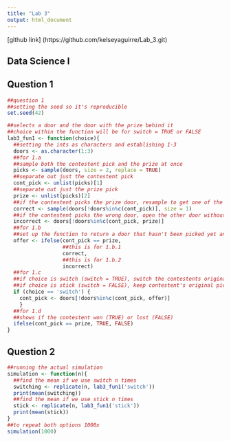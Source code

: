 ```yaml
---
title: "Lab 3"
output: html_document
---
```


[github link] (https://github.com/kelseyaguirre/Lab_3.git)

## Data Science I
## Question 1

```r
##question 1
##setting the seed so it's reproducible
set.seed(42)

##selects a door and the door with the prize behind it
##choice within the function will be for switch = TRUE or FALSE
lab3_fun1 <- function(choice){
  ##setting the ints as characters and establishing 1-3
  doors <- as.character(1:3)
  ##for 1.a
  ##sample both the contestent pick and the prize at once
  picks <- sample(doors, size = 2, replace = TRUE)
  ##separate out just the contestent pick
  cont_pick <- unlist(picks)[1]
  ##separate out just the prize pick
  prize <- unlist(picks)[2]
  ##if the contestent picks the prize door, resample to get one of the two doors without the prize
  correct <- sample(doors[!doors%in%c(cont_pick)], size = 1)
  ##if the contestent picks the wrong door, open the other door without the prize
  incorrect <- doors[!doors%in%c(cont_pick, prize)]
  ##for 1.b
  ##set up the function to return a door that hasn't been picked yet and doesn't have the prize
  offer <- ifelse(cont_pick == prize, 
                  ##this is for 1.b.1
                  correct,
                  ##this is for 1.b.2
                  incorrect)
  ##for 1.c 
  ##if choice is switch (switch = TRUE), switch the contestents original pick to the door that wasn't originally picked, or just revealed
  ##if choice is stick (switch = FALSE), keep contestent's original pick
  if (choice == 'switch') {
    cont_pick <- doors[!doors%in%c(cont_pick, offer)]
    }
  ##for 1.d
  ##shows if the contestent won (TRUE) or lost (FALSE)
  ifelse(cont_pick == prize, TRUE, FALSE)
}

```

## Question 2

```r
##running the actual simulation
simulation <- function(n){
  ##find the mean if we use switch n times
  switching <- replicate(n, lab3_fun1('switch'))
  print(mean(switching))
  ##find the mean if we use stick n times
  stick <- replicate(n, lab3_fun1('stick'))
  print(mean(stick))
}
##to repeat both options 1000x
simulation(1000)
```

